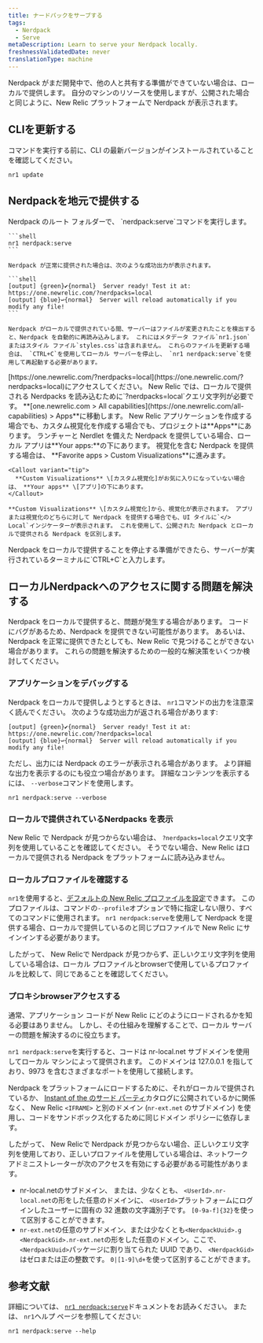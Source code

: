 ```yaml
---
title: ナードパックをサーブする
tags:
  - Nerdpack
  - Serve
metaDescription: Learn to serve your Nerdpack locally.
freshnessValidatedDate: never
translationType: machine
---
```


Nerdpack がまだ開発中で、他の人と共有する準備ができていない場合は、ローカルで提供します。 自分のマシンのリソースを使用しますが、公開された場合と同じように、New Relic プラットフォームで Nerdpack が表示されます。

## CLIを更新する

コマンドを実行する前に、CLI の最新バージョンがインストールされていることを確認してください。

```shell
nr1 update
```

## Nerdpackを地元で提供する

<Steps>
  <Step>
    Nerdpack のルート フォルダーで、 `nerdpack:serve`コマンドを実行します。

    ```shell
    nr1 nerdpack:serve
    ```

    Nerdpack が正常に提供された場合は、次のような成功出力が表示されます。

    ```shell
    [output] {green}✔{normal}  Server ready! Test it at: https://one.newrelic.com/?nerdpacks=local
    [output] {blue}↩{normal}  Server will reload automatically if you modify any file!
    ```

    Nerdpack がローカルで提供されている間、サーバーはファイルが変更されたことを検出すると、Nerdpack を自動的に再読み込みします。 これにはメタデータ ファイル`nr1.json`またはスタイル ファイル`styles.css`は含まれません。 これらのファイルを更新する場合は、 `CTRL+C`を使用してローカル サーバーを停止し、 `nr1 nerdpack:serve`を使用して再起動する必要があります。
  </Step>

  <Step>
    [https://one.newrelic.com/?nerdpacks=local](https://one.newrelic.com/?nerdpacks=local)にアクセスしてください。 New Relic では、ローカルで提供される Nerdpacks を読み込むために`?nerdpacks=local`クエリ文字列が必要です。
  </Step>

  <Step>
    <DNT>**[one.newrelic.com > All capabilities](https://one.newrelic.com/all-capabilities) > Apps**</DNT>に移動します。 New Relic アプリケーションを作成する場合でも、カスタム視覚化を作成する場合でも、プロジェクトは<DNT>**Apps**</DNT>にあります。
  </Step>

  <Step>
    ランチャーと Nerdlet を備えた Nerdpack を提供している場合、ローカル アプリは<DNT>**Your apps:**</DNT>の下にあります。 視覚化を含む Nerdpack を提供する場合は、 <DNT>**Favorite apps > Custom Visualizations**</DNT>に進みます。

    <Callout variant="tip">
      **Custom Visualizations** \[カスタム視覚化]がお気に入りになっていない場合は、 **Your apps** \[アプリ]の下にあります。
    </Callout>

    **Custom Visualizations** \[カスタム視覚化]から、視覚化が表示されます。 アプリまたは視覚化のどちらに対して Nerdpack を提供する場合でも、UI タイルに`</> Local`インジケーターが表示されます。 これを使用して、公開された Nerdpack とローカルで提供される Nerdpack を区別します。
  </Step>

  <Step>
    Nerdpack をローカルで提供することを停止する準備ができたら、サーバーが実行されているターミナルに`CTRL+C`と入力します。
  </Step>
</Steps>

## ローカルNerdpackへのアクセスに関する問題を解決する

Nerdpack をローカルで提供すると、問題が発生する場合があります。 コードにバグがあるため、Nerdpack を提供できない可能性があります。 あるいは、Nerdpack を正常に提供できたとしても、New Relic で見つけることができない場合があります。 これらの問題を解決するための一般的な解決策をいくつか検討してください。

### アプリケーションをデバッグする

Nerdpack をローカルで提供しようとするときは、 `nr1`コマンドの出力を注意深く読んでください。 次のような成功出力が返される場合があります:

```shell
[output] {green}✔{normal}  Server ready! Test it at: https://one.newrelic.com/?nerdpacks=local
[output] {blue}↩{normal}  Server will reload automatically if you modify any file!
```

ただし、出力には Nerdpack のエラーが表示される場合があります。 より詳細な出力を表示するのにも役立つ場合があります。 詳細なコンテンツを表示するには、 `--verbose`コマンドを使用します。

```shell
nr1 nerdpack:serve --verbose
```

### ローカルで提供されているNerdpacks を表示

New Relic で Nerdpack が見つからない場合は、 `?nerdpacks=local`クエリ文字列を使用していることを確認してください。 そうでない場合、New Relic はローカルで提供される Nerdpack をプラットフォームに読み込みません。

### ローカルプロファイルを確認する

`nr1`を使用すると、[デフォルトの New Relic プロファイルを設定](/docs/new-relic-solutions/build-nr-ui/nr1-cli/nr1-common/#nr1-profiles)できます。 このプロファイルは、コマンドの`--profile`オプションで特に指定しない限り、すべてのコマンドに使用されます。 `nr1 nerdpack:serve`を使用して Nerdpack を提供する場合、ローカルで提供しているのと同じプロファイルで New Relic にサインインする必要があります。

したがって、 New Relicで Nerdpack が見つからず、正しいクエリ文字列を使用している場合は、ローカル プロファイルとbrowserで使用しているプロファイルを比較して、同じであることを確認してください。

### プロキシbrowserアクセスする

通常、アプリケーション コードが New Relic にどのようにロードされるかを知る必要はありません。 しかし、その仕組みを理解することで、ローカル サーバーの問題を解決するのに役立ちます。

`nr1 nerdpack:serve`を実行すると、コードは nr-local.net サブドメインを使用してローカル マシンによって提供されます。 このドメインは 127.0.0.1 を指しており、9973 を含むさまざまなポートを使用して接続します。

Nerdpack をプラットフォームにロードするために、それがローカルで提供されているか、 [Instant of the のサード パーティ](https://newrelic.com/instant-observability)カタログに公開されているかに関係なく、 New Relic `<IFRAME>` と別のドメイン (`nr-ext.net` のサブドメイン) を使用し、コードをサンドボックス化するために同じドメイン ポリシーに依存します。

したがって、 New Relicで Nerdpack が見つからない場合、正しいクエリ文字列を使用しており、正しいプロファイルを使用している場合は、ネットワーク アドミニストレーターが次のアクセスを有効にする必要がある可能性があります。

* nr-local.netのサブドメイン、 または、少なくとも、 `<UserId>.nr-local.net`の形をした任意のドメインに、 `<UserId>`プラットフォームにログインしたユーザーに固有の 32 進数の文字識別子です。 `[0-9a-f]{32}`を使って区別することができます。
* `nr-ext.net`の任意のサブドメイン、または少なくとも`<NerdpackUuid>.g <NerdpackGid>.nr-ext.net`の形をした任意のドメイン。ここで、 `<NerdpackUuid>`パッケージに割り当てられた UUID であり、 `<NerdpackGid>`はゼロまたは正の整数です。 `0|[1-9]\d+`を使って区別することができます。

## 参考文献

詳細については、 [`nr1 nerdpack:serve`](/explore-docs/nr1-nerdpack#nr1-nerdpackserve)ドキュメントをお読みください。 または、 `nr1`ヘルプ ページを参照してください:

```shell
nr1 nerdpack:serve --help
```